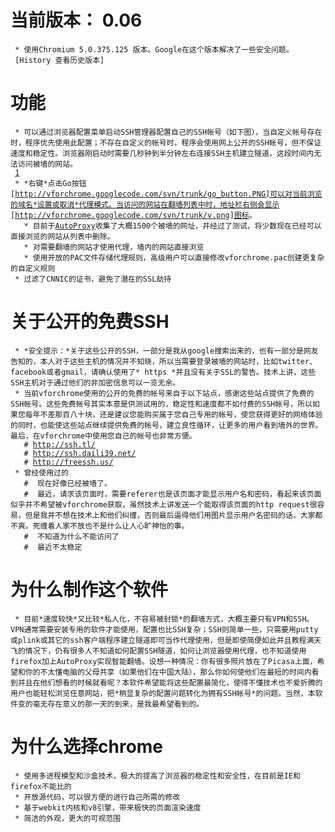 = 当前版本： 0.06 =
  * 使用Chromium 5.0.375.125 版本。Google在这个版本解决了一些安全问题。
  [History 查看历史版本]

= 功能 =
  * 可以通过浏览器配置菜单启动SSH管理器配置自己的SSH帐号（如下图），当自定义帐号存在时，程序优先使用此配置；不存在自定义的帐号时，程序会使用网上公开的SSH帐号，但不保证速度和稳定性。浏览器刚启动时需要几秒钟到半分钟左右连接SSH主机建立隧道，这段时间内无法访问被墙的网站。
  [http://vforchrome.googlecode.com/svn/trunk/005.png]
  * *右键*点击Go按钮[http://vforchrome.googlecode.com/svn/trunk/go_button.PNG]可以对当前浏览的域名*设置或取消*代理模式。当访问的网站在翻墙列表中时，地址栏右侧会显示[http://vforchrome.googlecode.com/svn/trunk/v.png]图标。
    * 目前于[http://code.google.com/p/autoproxy-gfwlist AutoProxy]收集了大概1500个被墙的网址，并经过了测试，将少数现在已经可以直接浏览的网站从列表中删除。
    * 对需要翻墙的网站才使用代理，墙内的网站直接浏览
    * 使用开放的PAC文件存储代理规则，高级用户可以直接修改vforchrome.pac创建更复杂的自定义规则
  * 过滤了CNNIC的证书，避免了潜在的SSL劫持

=关于公开的免费SSH=
  * *安全提示：*关于这些公开的SSH，一部分是我从google搜索出来的，也有一部分是网友告知的，本人对于这些主机的情况并不知晓，所以当需要登录被墙的网站时，比如twitter、facebook或者gmail，请确认使用了* https *并且没有关于SSL的警告。技术上讲，这些SSH主机对于通过他们的非加密信息可以一览无余。
  * 当前vforchrome使用的公开的免费的帐号来自于以下站点，感谢这些站点提供了免费的SSH帐号。这些免费帐号其实本意是供测试用的，稳定性和速度都不如付费的SSH帐号，所以如果您每年不差那百八十块，还是建议您能购买属于您自己专用的帐号，使您获得更好的网络体验的同时，也能使这些站点继续提供免费的帐号，建立良性循环，让更多的用户看到墙外的世界。最后，在vforchrome中使用您自己的帐号也非常方便。
    # http://ssh.tl/
    # http://ssh.daili39.net/
    # http://freessh.us/
  * 曾经使用过的
    # {{{http://free.ssh.vpn.net.in/}}} 现在好像已经被墙了。
    # {{{http://www.sshcenter.info/free-ssh-account.php}}} 最近，请求该页面时，需要referer也是该页面才能显示用户名和密码，看起来该页面似乎并不希望被vforchrome获取，虽然技术上讲发送一个能取得该页面的http request很容易，但是我并不想在技术上和他们纠缠，否则最后逼得他们用图片显示用户名密码的话，大家都不爽。死缠着人家不放也不是什么让人心旷神怡的事。
    # {{{http://ssh.daili.vc/}}} 不知道为什么不能访问了
    # {{{http://www.fanqiang.cc/ssh/?page_id=23}}} 最近不太稳定

= 为什么制作这个软件 =
  * 目前*速度较快*又比较*私人化，不容易被封锁*的翻墙方式，大概主要只有VPN和SSH。VPN通常需要安装专用的软件才能使用，配置也比SSH复杂；SSH则简单一些，只需要用putty或plink或其它的ssh客户端程序建立隧道即可当作代理使用，但是即使简便如此并且教程满天飞的情况下，仍有很多人不知道如何配置SSH隧道，如何让浏览器使用代理，也不知道使用firefox加上AutoProxy实现智能翻墙。设想一种情况：你有很多照片放在了Picasa上面，希望和你的不太懂电脑的父母共享（如果他们在中国大陆），那么你如何使他们在最短的时间内看到并且在他们想看的时候就看呢？本软件希望能将这些配置最简化，使得不懂技术也不爱折腾的用户也能轻松浏览任意网站，把*稍显复杂的配置问题转化为拥有SSH帐号*的问题。当然，本软件变的毫无存在意义的那一天的到来，是我最希望看到的。

= 为什么选择chrome =

  * 使用多进程模型和沙盒技术，极大的提高了浏览器的稳定性和安全性，在目前是IE和firefox不能比的
  * 开放源代码，可以很方便的进行自己所需的修改
  * 基于webkit内核和v8引擎，带来极快的页面渲染速度
  * 简洁的外观，更大的可视范围